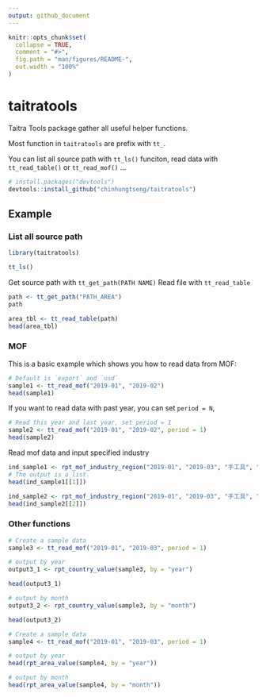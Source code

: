 ```yaml
---
output: github_document
---
```


<!-- README.md is generated from README.Rmd. Please edit that file -->

```r
knitr::opts_chunk$set(
  collapse = TRUE,
  comment = "#>",
  fig.path = "man/figures/README-",
  out.width = "100%"
)
```

# taitratools

<!-- badges: start -->
<!-- badges: end -->

Taitra Tools package gather all useful helper functions.

Most function in `taitratools` are prefix with `tt_`.

You can list all source path with `tt_ls()` funciton, read data with `tt_read_table()` or `tt_read_mof()` ...


``` r
# install.packages("devtools")
devtools::install_github("chinhungtseng/taitratools")
```
## Example

### List all source path

```r
library(taitratools)

tt_ls()
```

Get source path with `tt_get_path(PATH NAME)`
Read file with `tt_read_table`

```r
path <- tt_get_path("PATH_AREA")
path

area_tbl <- tt_read_table(path)
head(area_tbl)
```

### MOF 

This is a basic example which shows you how to read data from MOF:

```r
# Default is `export` and `usd`
sample1 <- tt_read_mof("2019-01", "2019-02")
head(sample1)
```

If you want to read data with past year, you can set `period = N`,

```r
# Read this year and last year, set period = 1
sample2 <- tt_read_mof("2019-01", "2019-02", period = 1)
head(sample2)
```

Read mof data and input specified industry

```r
ind_sample1 <- rpt_mof_industry_region("2019-01", "2019-03", "手工具", "country")
# The output is a list.
head(ind_sample1[[1]])

ind_sample2 <- rpt_mof_industry_region("2019-01", "2019-03", "手工具", "area")
head(ind_sample2[[2]])
```

### Other functions

```r
# Create a sample data
sample3 <- tt_read_mof("2019-01", "2019-03", period = 1)

# output by year
output3_1 <- rpt_country_value(sample3, by = "year")

head(output3_1)

# output by month
output3_2 <- rpt_country_value(sample3, by = "month")

head(output3_2)
```

```r
# Create a sample data
sample4 <- tt_read_mof("2019-01", "2019-03", period = 1)

# output by year
head(rpt_area_value(sample4, by = "year"))

# output by month
head(rpt_area_value(sample4, by = "month"))
```














